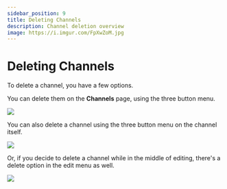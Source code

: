 ---
sidebar_position: 9
title: Deleting Channels
description: Channel deletion overview
image: https://i.imgur.com/FpXwZoM.jpg
---

# Deleting Channels

To delete a channel, you have a few options.

You can delete them on the **Channels** page, using the three button menu.

![](https://i.imgur.com/SLP1Axa.png)

You can also delete a channel using the three button menu on the channel itself. 

![](https://i.imgur.com/CNcFzOy.png)

Or, if you decide to delete a channel while in the middle of editing, there's a delete option in the edit menu as well.

![](https://i.imgur.com/7F8uSTA.png)